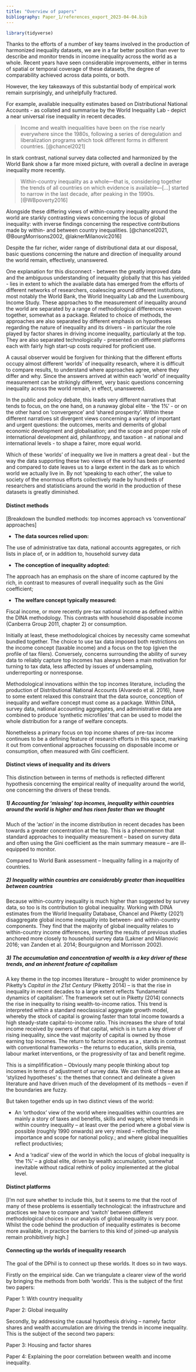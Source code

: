```yaml
---
title: "Overview of papers"
bibliography: Paper_1/references_export_2023-04-04.bib
---
```


```r

library(tidyverse)

```

Thanks to the efforts of a number of key teams involved in the production of harmonized inequality datasets, we are in a far better position than ever to describe and monitor trends in income inequality across the world as a whole. Recent years have seen considerable improvements, either in terms of spatial or temporal coverage of these datasets, the degree of comparability achieved across data points, or both.

However, the key takeaways of this substantial body of empirical work remain surprisingly, and unhelpfully fractured.

For example, available inequality estimates based on Distributional National Accounts - as collated and summarise by the World Inequality Lab - depict a near universal rise inequality in recent decades.

> Income and wealth inequalities have been on the rise nearly everywhere since the 1980s, following a series of deregulation and liberalization programs which took different forms in different countries. [@chancel2021]

In stark contrast, national survey data collected and harmonized by the World Bank show a far more mixed picture, with overall a decline in average inequality more recently.

> Within-country inequality as a whole---that is, considering together the trends of all countries on which evidence is available---\[...\] started to narrow in the last decade, after peaking in the 1990s. [@WBpoverty2016]

Alongside these differing views of within-country inequality around the world are starkly contrasting views concerning the locus of global inequality: with inverse findings concerning the respective contributions made by within- and between country inequalities. [@chancel2021, @BourgMorrisons2002, @laknerMilanovic2016]

Despite the far richer, wider range of distributional data at our disposal, basic questions concerning the nature and direction of inequality around the world remain, effectively, unanswered.

One explanation for this disconnect - between the greatly improved data and the ambiguous understanding of inequality globally that this has yielded - lies in extent to which the available data has emerged from the efforts of different networks of researchers, coalescing around different institutions, most notably the World Bank, the World Inequality Lab and the Luxembourg Income Study. These approaches to the measurement of inequality around the world are separated by a range of methodological differences woven together, somewhat as a package. Related to choice of methods, the approaches are also separated by different emphasis on hypotheses regarding the nature of inequality and its drivers - in particular the role played by factor shares in driving income inequality, particularly at the top. They are also separated technologically - presented on different platforms each with fairly high start-up costs required for proficient use.

A causal observer would be forgiven for thinking that the different efforts occupy almost different 'worlds' of inequality research, where it is difficult to compare results, to understand where approaches agree, where they differ and why. Since the answers arrived at within each 'world' of inequality measurement can be strikingly different, very basic questions concerning inequality across the world remain, in effect, unanswered.

In the public and policy debate, this leads very different narratives that tends to focus, on the one hand, on a runaway global elite - 'the 1%' - or on the other hand on 'convergence' and 'shared prosperity'. Within these different narratives sit divergent views concerning a variety of important and urgent questions: the outcomes, merits and demerits of global economic development and globalisation; and the scope and proper role of international development aid, philanthropy, and taxation - at national and international levels - to shape a fairer, more equal world.

Which of these 'worlds' of inequality we live in matters a great deal - but the way the data supporting these two views of the world has been presented and compared to date leaves us to a large extent in the dark as to which world we actually live in. By not 'speaking to each other', the value to society of the enormous efforts collectively made by hundreds of researchers and statisticians around the world in the production of these datasets is greatly diminished.

#### Distinct methods

\[Breakdown the bundled methods: top incomes approach vs 'conventional' approaches\]

-   **The data sources relied upon:**

The use of administrative tax data, national accounts aggregates, or rich lists in place of, or in addition to, household survey data

-   **The conception of inequality adopted:**

The approach has an emphasis on the share of income captured by the rich, in contrast to measures of overall inequality such as the Gini coefficient;

-   **The welfare concept typically measured:**

Fiscal income, or more recently pre-tax national income as defined within the DINA methodology. This contrasts with household disposable income (Canberra Group 2011, chapter 2) or consumption.

Initially at least, these methodological choices by necessity came somewhat bundled together. The choice to use tax data imposed both restrictions on the income concept (taxable income) and a focus on the top (given the profile of tax filers). Conversely, concerns surrounding the ability of survey data to reliably capture top incomes has always been a main motivation for turning to tax data, less affected by issues of undersampling, underreporting or nonresponse.

Methodological innovations within the top incomes literature, including the production of Distributional National Accounts (Alvaredo et al. 2016), have to some extent relaxed this constraint that the data source, conception of inequality and welfare concept must come as a package. Within DINA, survey data, national accounting aggregates, and administrative data are combined to produce 'synthetic microfiles' that can be used to model the whole distribution for a range of welfare concepts.

Nonetheless a primary focus on top income shares of pre-tax income continues to be a defining feature of research efforts in this space, marking it out from conventional approaches focussing on disposable income or consumption, often measured with Gini coefficient.

#### Distinct views of inequality and its drivers

This distinction between in terms of methods is reflected different hypothesis concerning the empirical reality of inequality around the world, one concerning the drivers of these trends.

##### 1) Accounting for 'missing' top incomes, inequality within countries around the world is higher and has risen faster than we thought

Much of the 'action' in the income distribution in recent decades has been towards a greater concentration at the top. This is a phenomenon that standard approaches to inequality measurement -- based on survey data and often using the Gini coefficient as the main summary measure -- are ill-equipped to monitor.

Compared to World Bank assessment -- Inequality falling in a majority of countries.

##### 2) Inequality within countries are considerably greater than inequalities between countries

Because within-country inequality is much higher than suggested by survey data, so too is its contribution to global inequality. Working with DINA estimates from the World Inequality Database, Chancel and Piketty (2021) disaggregate global income inequality into between- and within-country components. They find that the majority of global inequality relates to within-country income differences, inverting the results of previous studies anchored more closely to household survey data (Lakner and Milanovic 2016; van Zanden et al. 2014; Bourguignon and Morrisson 2002).

##### 3) The accumulation and concentration of wealth is a key driver of these trends, and an inherent feature of capitalism

A key theme in the top incomes literature -- brought to wider prominence by Piketty's *Capital in the 21st Century* (Piketty 2014) -- is that the rise in inequality in recent decades to a large extent reflects 'fundamental dynamics of capitalism'. The framework set out in Piketty (2014) connects the rise in inequality to rising wealth-to-income ratios. This trend is interpreted within a standard neoclassical aggregate growth model, whereby the stock of capital is growing faster than total income towards a high steady-state capital-to-income ratio. This increases the share of total income received by owners of that capital, which is in turn a key driver of rising inequality, since the vast majority of capital is owned by those earning top incomes. The return to factor incomes as a , stands in contrast with conventional frameworks -- the returns to education, skills premia, labour market interventions, or the progressivity of tax and benefit regime.

This is a simplifification -- Obviously many people thinking about top incomes in terms of adjustment of survey data. We can think of these as 'stylized hypotheses' s: the themes that connect and delineate a given literature and have driven much of the development of its methods -- even if the boundaries are fuzzy.

But taken together ends up in two distinct views of the world:

-   An 'orthodox' view of the world where inequalities within countries are mainly a story of taxes and benefits, skills and wages; where trends in within country inequality -- at least over the period where a global view is possible (roughly 1990 onwards) are very mixed -- reflecting the importance and scope for national policy.; and where global inequalities reflect productivies;

-   And a 'radical' view of the world in which the locus of global inequality is 'the 1%' -- a global elite, driven by wealth accumulation, somewhat inevitable without radical rethink of policy implemented at the global level.

#### Distinct platforms

\[I'm not sure whether to include this, but it seems to me that the root of many of these problems is essentially technological: the infrastructure and practices we have to compare and 'switch' between different methodological choices in our analysis of global inequality is very poor. Whilst the code behind the production of inequality estimates is become more available, in practice the barriers to this kind of joined-up analysis remain prohibitively high.\]

#### Connecting up the worlds of inequality research

The goal of the DPhil is to connect up these worlds. It does so in two ways.

Firstly on the empirical side. Can we triangulate a clearer view of the world by bringing the methods from both 'worlds'. This is the subject of the first two papers:

Paper 1: With country inequality

Paper 2: Global inequality

Secondly, by addressing the causal hypothesis driving -- namely factor shares and wealth accumulation are driving the trends in income inequality. This is the subject of the second two papers:

Paper 3: Housing and factor shares

Paper 4: Explaining the poor correlation between wealth and income inequality.
